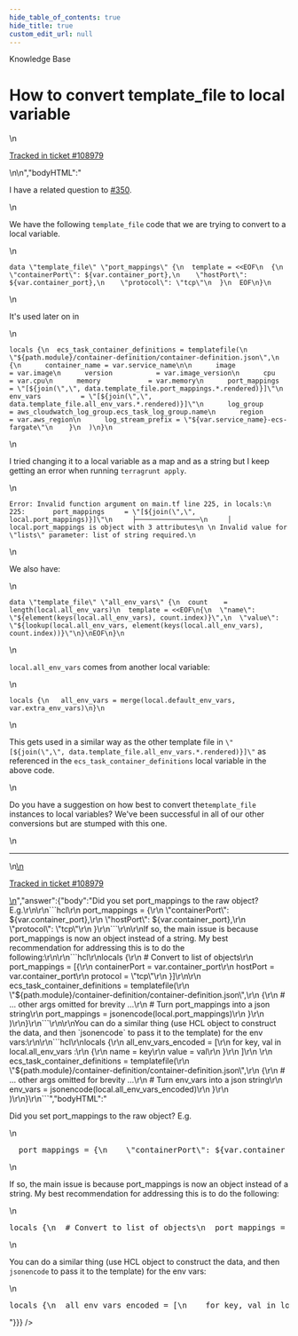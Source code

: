 ```yaml
---
hide_table_of_contents: true
hide_title: true
custom_edit_url: null
---
```



<head>
  <link rel="canonical" href="https://github.com/gruntwork-io/knowledge-base/discussions/501" />
</head>

<CenterLayout>
<span className="searchCategory">Knowledge Base</span>
<h1>How to convert template_file to local variable</h1>
<GitHub discussion={{"id":"D_kwDOF8slf84AQE9c","number":501,"author":{"login":"erictompkins"},"title":"How to convert template_file to local variable","body":"\nI have a related question to #350. \r\n\r\nWe have the following `template_file` code that we are trying to convert to a local variable.\r\n\r\n```\r\ndata \"template_file\" \"port_mappings\" {\r\n  template = <<EOF\r\n  {\r\n    \"containerPort\": ${var.container_port},\r\n    \"hostPort\": ${var.container_port},\r\n    \"protocol\": \"tcp\"\r\n  }\r\n  EOF\r\n}\r\n```\r\n\r\nIt's used later on in \r\n```\r\nlocals {\r\n  ecs_task_container_definitions = templatefile(\r\n    \"${path.module}/container-definition/container-definition.json\",\r\n    {\r\n      container_name = var.service_name\r\n\r\n      image             = var.image\r\n      version           = var.image_version\r\n      cpu               = var.cpu\r\n      memory            = var.memory\r\n      port_mappings     = \"[${join(\",\", data.template_file.port_mappings.*.rendered)}]\"\r\n      env_vars          = \"[${join(\",\", data.template_file.all_env_vars.*.rendered)}]\"\r\n      log_group         = aws_cloudwatch_log_group.ecs_task_log_group.name\r\n      region            = var.aws_region\r\n      log_stream_prefix = \"${var.service_name}-ecs-fargate\"\r\n    }\r\n  )\r\n}\r\n```\r\n\r\nI tried changing it to a local variable as a map and as a string but I keep getting an error when running `terragrunt apply`.\r\n\r\n```\r\nError: Invalid function argument on main.tf line 225, in locals:\r\n  225:       port_mappings     = \"[${join(\",\", local.port_mappings)}]\"\r\n     ├────────────────\r\n     │ local.port_mappings is object with 3 attributes\r\n \r\n Invalid value for \"lists\" parameter: list of string required.\r\n```\r\n\r\nWe also have:\r\n\r\n```\r\ndata \"template_file\" \"all_env_vars\" {\r\n  count    = length(local.all_env_vars)\r\n  template = <<EOF\r\n{\r\n  \"name\": \"${element(keys(local.all_env_vars), count.index)}\",\r\n  \"value\": \"${lookup(local.all_env_vars, element(keys(local.all_env_vars), count.index))}\"\r\n}\r\nEOF\r\n}\r\n```\r\n\r\n`local.all_env_vars` comes from another local variable:\r\n\r\n```\r\nlocals {\r\n   all_env_vars = merge(local.default_env_vars, var.extra_env_vars)\r\n}\r\n```\r\n\r\nThis gets used in a similar way as the other template file in `\"[${join(\",\", data.template_file.all_env_vars.*.rendered)}]\"` as referenced in the `ecs_task_container_definitions` local variable in the above code.\r\n\r\nDo you have a suggestion on how best to convert the`template_file` instances to local variables?  We've been successful in all of our other conversions but are stumped with this one.\n\n---\n\n<ins datetime=\"2022-07-13T21:16:40Z\">\n  <p><a href=\"https://support.gruntwork.io/hc/requests/108979\">Tracked in ticket #108979</a></p>\n</ins>\n","bodyHTML":"<p dir=\"auto\">I have a related question to <a class=\"issue-link js-issue-link\" data-error-text=\"Failed to load title\" data-id=\"4004432\" data-permission-text=\"Title is private\" data-url=\"https://github.com/gruntwork-io/knowledge-base/discussions/350\" data-hovercard-type=\"discussion\" data-hovercard-url=\"/gruntwork-io/knowledge-base/discussions/350/hovercard\" href=\"https://github.com/gruntwork-io/knowledge-base/discussions/350\">#350</a>.</p>\n<p dir=\"auto\">We have the following <code class=\"notranslate\">template_file</code> code that we are trying to convert to a local variable.</p>\n<div class=\"snippet-clipboard-content notranslate position-relative overflow-auto\" data-snippet-clipboard-copy-content=\"data &quot;template_file&quot; &quot;port_mappings&quot; {\n  template = &lt;&lt;EOF\n  {\n    &quot;containerPort&quot;: ${var.container_port},\n    &quot;hostPort&quot;: ${var.container_port},\n    &quot;protocol&quot;: &quot;tcp&quot;\n  }\n  EOF\n}\"><pre class=\"notranslate\"><code>data \"template_file\" \"port_mappings\" {\n  template = &lt;&lt;EOF\n  {\n    \"containerPort\": ${var.container_port},\n    \"hostPort\": ${var.container_port},\n    \"protocol\": \"tcp\"\n  }\n  EOF\n}\n</code></pre></div>\n<p dir=\"auto\">It's used later on in</p>\n<div class=\"snippet-clipboard-content notranslate position-relative overflow-auto\" data-snippet-clipboard-copy-content=\"locals {\n  ecs_task_container_definitions = templatefile(\n    &quot;${path.module}/container-definition/container-definition.json&quot;,\n    {\n      container_name = var.service_name\n\n      image             = var.image\n      version           = var.image_version\n      cpu               = var.cpu\n      memory            = var.memory\n      port_mappings     = &quot;[${join(&quot;,&quot;, data.template_file.port_mappings.*.rendered)}]&quot;\n      env_vars          = &quot;[${join(&quot;,&quot;, data.template_file.all_env_vars.*.rendered)}]&quot;\n      log_group         = aws_cloudwatch_log_group.ecs_task_log_group.name\n      region            = var.aws_region\n      log_stream_prefix = &quot;${var.service_name}-ecs-fargate&quot;\n    }\n  )\n}\"><pre class=\"notranslate\"><code>locals {\n  ecs_task_container_definitions = templatefile(\n    \"${path.module}/container-definition/container-definition.json\",\n    {\n      container_name = var.service_name\n\n      image             = var.image\n      version           = var.image_version\n      cpu               = var.cpu\n      memory            = var.memory\n      port_mappings     = \"[${join(\",\", data.template_file.port_mappings.*.rendered)}]\"\n      env_vars          = \"[${join(\",\", data.template_file.all_env_vars.*.rendered)}]\"\n      log_group         = aws_cloudwatch_log_group.ecs_task_log_group.name\n      region            = var.aws_region\n      log_stream_prefix = \"${var.service_name}-ecs-fargate\"\n    }\n  )\n}\n</code></pre></div>\n<p dir=\"auto\">I tried changing it to a local variable as a map and as a string but I keep getting an error when running <code class=\"notranslate\">terragrunt apply</code>.</p>\n<div class=\"snippet-clipboard-content notranslate position-relative overflow-auto\" data-snippet-clipboard-copy-content=\"Error: Invalid function argument on main.tf line 225, in locals:\n  225:       port_mappings     = &quot;[${join(&quot;,&quot;, local.port_mappings)}]&quot;\n     ├────────────────\n     │ local.port_mappings is object with 3 attributes\n \n Invalid value for &quot;lists&quot; parameter: list of string required.\"><pre class=\"notranslate\"><code>Error: Invalid function argument on main.tf line 225, in locals:\n  225:       port_mappings     = \"[${join(\",\", local.port_mappings)}]\"\n     ├────────────────\n     │ local.port_mappings is object with 3 attributes\n \n Invalid value for \"lists\" parameter: list of string required.\n</code></pre></div>\n<p dir=\"auto\">We also have:</p>\n<div class=\"snippet-clipboard-content notranslate position-relative overflow-auto\" data-snippet-clipboard-copy-content=\"data &quot;template_file&quot; &quot;all_env_vars&quot; {\n  count    = length(local.all_env_vars)\n  template = &lt;&lt;EOF\n{\n  &quot;name&quot;: &quot;${element(keys(local.all_env_vars), count.index)}&quot;,\n  &quot;value&quot;: &quot;${lookup(local.all_env_vars, element(keys(local.all_env_vars), count.index))}&quot;\n}\nEOF\n}\"><pre class=\"notranslate\"><code>data \"template_file\" \"all_env_vars\" {\n  count    = length(local.all_env_vars)\n  template = &lt;&lt;EOF\n{\n  \"name\": \"${element(keys(local.all_env_vars), count.index)}\",\n  \"value\": \"${lookup(local.all_env_vars, element(keys(local.all_env_vars), count.index))}\"\n}\nEOF\n}\n</code></pre></div>\n<p dir=\"auto\"><code class=\"notranslate\">local.all_env_vars</code> comes from another local variable:</p>\n<div class=\"snippet-clipboard-content notranslate position-relative overflow-auto\" data-snippet-clipboard-copy-content=\"locals {\n   all_env_vars = merge(local.default_env_vars, var.extra_env_vars)\n}\"><pre class=\"notranslate\"><code>locals {\n   all_env_vars = merge(local.default_env_vars, var.extra_env_vars)\n}\n</code></pre></div>\n<p dir=\"auto\">This gets used in a similar way as the other template file in <code class=\"notranslate\">\"[${join(\",\", data.template_file.all_env_vars.*.rendered)}]\"</code> as referenced in the <code class=\"notranslate\">ecs_task_container_definitions</code> local variable in the above code.</p>\n<p dir=\"auto\">Do you have a suggestion on how best to convert the<code class=\"notranslate\">template_file</code> instances to local variables?  We've been successful in all of our other conversions but are stumped with this one.</p>\n<hr>\n<ins datetime=\"2022-07-13T21:16:40Z\">\n  <p dir=\"auto\"><a href=\"https://support.gruntwork.io/hc/requests/108979\" rel=\"nofollow\">Tracked in ticket #108979</a></p>\n</ins>","answer":{"body":"Did you set port_mappings to the raw object? E.g.\r\n\r\n```hcl\r\n  port_mappings = {\r\n    \"containerPort\": ${var.container_port},\r\n    \"hostPort\": ${var.container_port},\r\n    \"protocol\": \"tcp\"\r\n  }\r\n```\r\n\r\nIf so, the main issue is because port_mappings is now an object instead of a string. My best recommendation for addressing this is to do the following:\r\n\r\n```hcl\r\nlocals {\r\n  # Convert to list of objects\r\n  port_mappings = [{\r\n    containerPort = var.container_port\r\n    hostPort = var.container_port\r\n    protocol = \"tcp\"\r\n  }]\r\n\r\n  ecs_task_container_definitions = templatefile(\r\n    \"${path.module}/container-definition/container-definition.json\",\r\n    {\r\n      # ... other args omitted for brevity ...\r\n      # Turn port_mappings into a json string\r\n      port_mappings     = jsonencode(local.port_mappings)\r\n    }\r\n  )\r\n}\r\n```\r\n\r\nYou can do a similar thing (use HCL object to construct the data, and then `jsonencode` to pass it to the template) for the env vars:\r\n\r\n```hcl\r\nlocals {\r\n  all_env_vars_encoded = [\r\n    for key, val in local.all_env_vars :\r\n    {\r\n      name = key\r\n      value = val\r\n    }\r\n  ]\r\n  \r\n  ecs_task_container_definitions = templatefile(\r\n    \"${path.module}/container-definition/container-definition.json\",\r\n    {\r\n      # ... other args omitted for brevity ...\r\n      # Turn env_vars into a json string\r\n      env_vars      = jsonencode(local.all_env_vars_encoded)\r\n    }\r\n  )\r\n}\r\n```","bodyHTML":"<p dir=\"auto\">Did you set port_mappings to the raw object? E.g.</p>\n<div class=\"highlight highlight-source-terraform notranslate position-relative overflow-auto\" dir=\"auto\" data-snippet-clipboard-copy-content=\"  port_mappings = {\n    &quot;containerPort&quot;: ${var.container_port},\n    &quot;hostPort&quot;: ${var.container_port},\n    &quot;protocol&quot;: &quot;tcp&quot;\n  }\"><pre>  <span class=\"pl-v\"><span class=\"pl-smi\">port_mappings</span> <span class=\"pl-k\">= </span></span>{\n    <span class=\"pl-s\"><span class=\"pl-pds\">\"</span>containerPort<span class=\"pl-pds\">\"</span></span><span class=\"pl-k\">:</span> ${<span class=\"pl-c1\">var</span><span class=\"pl-k\">.</span><span class=\"pl-smi\">container_port</span>},\n    <span class=\"pl-s\"><span class=\"pl-pds\">\"</span>hostPort<span class=\"pl-pds\">\"</span></span><span class=\"pl-k\">:</span> ${<span class=\"pl-c1\">var</span><span class=\"pl-k\">.</span><span class=\"pl-smi\">container_port</span>},\n    <span class=\"pl-s\"><span class=\"pl-pds\">\"</span>protocol<span class=\"pl-pds\">\"</span></span><span class=\"pl-k\">:</span> <span class=\"pl-s\"><span class=\"pl-pds\">\"</span>tcp<span class=\"pl-pds\">\"</span></span>\n  }</pre></div>\n<p dir=\"auto\">If so, the main issue is because port_mappings is now an object instead of a string. My best recommendation for addressing this is to do the following:</p>\n<div class=\"highlight highlight-source-terraform notranslate position-relative overflow-auto\" dir=\"auto\" data-snippet-clipboard-copy-content=\"locals {\n  # Convert to list of objects\n  port_mappings = [{\n    containerPort = var.container_port\n    hostPort = var.container_port\n    protocol = &quot;tcp&quot;\n  }]\n\n  ecs_task_container_definitions = templatefile(\n    &quot;${path.module}/container-definition/container-definition.json&quot;,\n    {\n      # ... other args omitted for brevity ...\n      # Turn port_mappings into a json string\n      port_mappings     = jsonencode(local.port_mappings)\n    }\n  )\n}\"><pre><span class=\"pl-k\">locals</span> {\n  <span class=\"pl-c\"><span class=\"pl-c\">#</span> Convert to list of objects</span>\n  port_mappings <span class=\"pl-k\">=</span> [{\n    containerPort <span class=\"pl-k\">=</span> <span class=\"pl-c1\">var</span><span class=\"pl-k\">.</span><span class=\"pl-smi\">container_port</span>\n    hostPort <span class=\"pl-k\">=</span> <span class=\"pl-c1\">var</span><span class=\"pl-k\">.</span><span class=\"pl-smi\">container_port</span>\n    protocol <span class=\"pl-k\">=</span> <span class=\"pl-s\"><span class=\"pl-pds\">\"</span>tcp<span class=\"pl-pds\">\"</span></span>\n  }]\n\n  ecs_task_container_definitions <span class=\"pl-k\">=</span> <span class=\"pl-c1\">templatefile</span>(\n    <span class=\"pl-s\"><span class=\"pl-pds\">\"</span><span class=\"pl-k\">${</span><span class=\"pl-c1\">path</span><span class=\"pl-k\">.</span><span class=\"pl-smi\">module</span><span class=\"pl-k\">}</span>/container-definition/container-definition.json<span class=\"pl-pds\">\"</span></span>,\n    {\n      <span class=\"pl-c\"><span class=\"pl-c\">#</span> ... other args omitted for brevity ...</span>\n      <span class=\"pl-c\"><span class=\"pl-c\">#</span> Turn port_mappings into a json string</span>\n      port_mappings     <span class=\"pl-k\">=</span> <span class=\"pl-c1\">jsonencode</span>(<span class=\"pl-c1\">local</span><span class=\"pl-k\">.</span><span class=\"pl-smi\">port_mappings</span>)\n    }\n  )\n}</pre></div>\n<p dir=\"auto\">You can do a similar thing (use HCL object to construct the data, and then <code class=\"notranslate\">jsonencode</code> to pass it to the template) for the env vars:</p>\n<div class=\"highlight highlight-source-terraform notranslate position-relative overflow-auto\" dir=\"auto\" data-snippet-clipboard-copy-content=\"locals {\n  all_env_vars_encoded = [\n    for key, val in local.all_env_vars :\n    {\n      name = key\n      value = val\n    }\n  ]\n  \n  ecs_task_container_definitions = templatefile(\n    &quot;${path.module}/container-definition/container-definition.json&quot;,\n    {\n      # ... other args omitted for brevity ...\n      # Turn env_vars into a json string\n      env_vars      = jsonencode(local.all_env_vars_encoded)\n    }\n  )\n}\"><pre><span class=\"pl-k\">locals</span> {\n  all_env_vars_encoded <span class=\"pl-k\">=</span> [\n    <span class=\"pl-k\">for</span> <span class=\"pl-smi\">key</span>, <span class=\"pl-smi\">val</span> <span class=\"pl-k\">in</span> <span class=\"pl-c1\">local</span><span class=\"pl-k\">.</span><span class=\"pl-smi\">all_env_vars</span> <span class=\"pl-k\">:</span>\n    {\n      name <span class=\"pl-k\">=</span> key\n      value <span class=\"pl-k\">=</span> val\n    }\n  ]\n  \n  ecs_task_container_definitions <span class=\"pl-k\">=</span> <span class=\"pl-c1\">templatefile</span>(\n    <span class=\"pl-s\"><span class=\"pl-pds\">\"</span><span class=\"pl-k\">${</span><span class=\"pl-c1\">path</span><span class=\"pl-k\">.</span><span class=\"pl-smi\">module</span><span class=\"pl-k\">}</span>/container-definition/container-definition.json<span class=\"pl-pds\">\"</span></span>,\n    {\n      <span class=\"pl-c\"><span class=\"pl-c\">#</span> ... other args omitted for brevity ...</span>\n      <span class=\"pl-c\"><span class=\"pl-c\">#</span> Turn env_vars into a json string</span>\n      env_vars      <span class=\"pl-k\">=</span> <span class=\"pl-c1\">jsonencode</span>(<span class=\"pl-c1\">local</span><span class=\"pl-k\">.</span><span class=\"pl-smi\">all_env_vars_encoded</span>)\n    }\n  )\n}</pre></div>"}}} />

</CenterLayout>
  

<!-- ##DOCS-SOURCER-START
{
  "sourcePlugin": "github-discussions",
  "hash": "8fd3015021047f9e713ceecd35ac8d2c"
}
##DOCS-SOURCER-END -->
